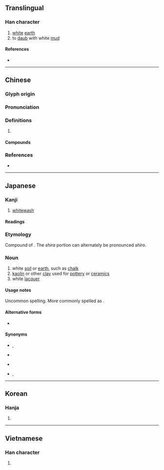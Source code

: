 {{also|垩|聖}}
{{character info/new}}
==Translingual==

===Han character===
{{Han char|rn=32|rad=土|as=08|sn=11|four=10104|canj=MMG|ids=⿱亞土}}

# [[white]] [[earth]]
# to [[daub]] with white [[mud]]

====References====
* {{Han ref|kx=0232.080|dkj=05215|dj=0469.100|hdz=10449.060|uh=580A|ud=22538|bh=B0EE|bd=45294}}

----

==Chinese==
{{zh-forms|s=垩}}

===Glyph origin===
{{Han etym}}

===Pronunciation===
{{zh-pron
|m=è
|c=ok3
|mc=y
|oc=y
|cat=
}}

===Definitions===
{{zh-hanzi}}

# {{rfdef|zh}}

====Compounds====
{{zh-der|堊帚|堊慢|堊室|白堊系|白堊紀|白堊|黃堊|黝堊}}

===References===
* {{R:yue:mfccd}}

----

==Japanese==

===Kanji===
{{ja-kanji|grade=uc|rs=土08}}

# [[whitewash]]

====Readings====
{{ja-readings
|goon=[[あく]] (aku)
|kanon=[[あく]] (aku)
|kanyoon=[[あ]] (a)
|on=[[お]] (o)
|kun=[[いろつち]] (irotsuchi), [[しらつち]] (shiratsuchi), [[しろつち]] (shirotsuchi)
}}

===Etymology===
Compound of {{compound|lang=ja|sort=しらつち|白|tr1=しら, shira|t1=white|土|tr2=つち, tsuchi|t2=earth, soil}}. The ''shira'' portion can alternately be pronounced ''shiro''.

===Noun===
{{ja-noun|しらつち}}

{{ja-noun|しろつち}}

# white [[soil]] or [[earth]], such as [[chalk]]
# [[kaolin]] or other [[clay]] used for [[pottery]] or [[ceramics]]
# white [[lacquer]]

====Usage notes====
Uncommon spelling. More commonly spelled as {{l|ja|白土}}.

====Alternative forms====
* {{l|ja|白土|tr=[[しらつち]], ''[[shiratsuchi]]''; [[しろつち]], ''[[shirotsuchi]]''}}

====Synonyms====
* {{sense|white soil or earth}} {{l|ja|白亜}}, {{l|ja|白堊|tr=[[はくあ]], ''[[hakua#Japanese|hakua]]''}}
* {{sense|white soil or earth}} {{l|ja|白土|tr=[[はくど]], ''[[hakudo#Japanese|hakudo]]''}}
* {{sense|potter's clay}} {{l|ja|陶土|tr=[[とうど]], ''[[tōdo#Japanese|tōdo]]''}}
* {{sense|white lacquer}} {{l|ja|白亜}}, {{l|ja|白堊|tr=[[はくあ]], ''[[hakua#Japanese|hakua]]''}}

----

==Korean==

===Hanja===
{{ko-hanja|hangeul=악|rv=ak|mr=ak}}

# {{defn|lang=ko|sort=土08}}

----

==Vietnamese==

===Han character===
{{vi-hantu|[[ác]]|rs=土08}}

# {{defn|lang=vi|sort=土08}}